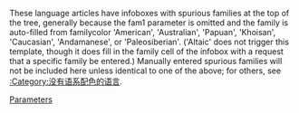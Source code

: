 {{Cleanup category}}
{{Wikipedia category|hidden=yes}}
{{Empty category|hide=true}}
These language articles have infoboxes with spurious families at the top of the tree, generally because the fam1 parameter is omitted and the family is auto-filled from familycolor 'American', 'Australian', 'Papuan', 'Khoisan', 'Caucasian', 'Andamanese', or 'Paleosiberian'. ('Altaic' does not trigger this template, though it does fill in the family cell of the infobox with a request that a specific family be entered.) Manually entered spurious families will not be included here unless identical to one of the above; for others, see [[:Category:没有语系配色的语言|:Category:没有语系配色的语言]]. 

[[Category:语言信息框追踪分类|Parameters]]